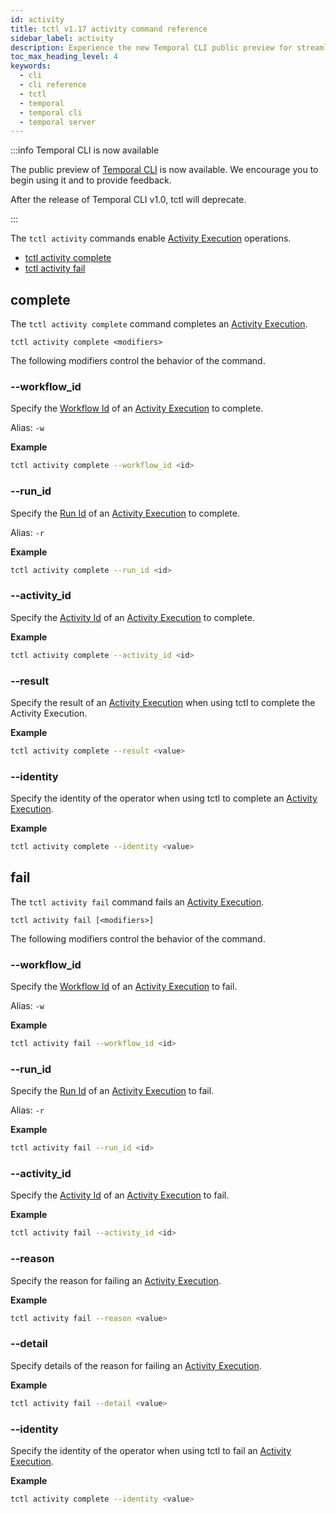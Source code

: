 ```yaml
---
id: activity
title: tctl v1.17 activity command reference
sidebar_label: activity
description: Experience the new Temporal CLI public preview for streamlined Workflow and Activity management. Utilize tctl commands like `complete` and `fail` with various modifiers for precise control.
toc_max_heading_level: 4
keywords:
  - cli
  - cli reference
  - tctl
  - temporal
  - temporal cli
  - temporal server
---
```


:::info Temporal CLI is now available

The public preview of [Temporal CLI](/cli) is now available.
We encourage you to begin using it and to provide feedback.

After the release of Temporal CLI v1.0, tctl will deprecate.

:::

The `tctl activity` commands enable [Activity Execution](/activities#activity-execution) operations.

- [tctl activity complete](#complete)
- [tctl activity fail](#fail)

## complete

The `tctl activity complete` command completes an [Activity Execution](/activities#activity-execution).

`tctl activity complete <modifiers>`

The following modifiers control the behavior of the command.

### --workflow_id

Specify the [Workflow Id](/workflows#workflow-id) of an [Activity Execution](/activities#activity-execution) to complete.

Alias: `-w`

**Example**

```bash
tctl activity complete --workflow_id <id>
```

### --run_id

Specify the [Run Id](/workflows#run-id) of an [Activity Execution](/activities#activity-execution) to complete.

Alias: `-r`

**Example**

```bash
tctl activity complete --run_id <id>
```

### --activity_id

Specify the [Activity Id](/activities#activity-id) of an [Activity Execution](/activities#activity-execution) to complete.

**Example**

```bash
tctl activity complete --activity_id <id>
```

### --result

Specify the result of an [Activity Execution](/activities#activity-execution) when using tctl to complete the Activity Execution.

**Example**

```bash
tctl activity complete --result <value>
```

### --identity

Specify the identity of the operator when using tctl to complete an [Activity Execution](/activities#activity-execution).

**Example**

```bash
tctl activity complete --identity <value>
```

## fail

The `tctl activity fail` command fails an [Activity Execution](/activities#activity-execution).

`tctl activity fail [<modifiers>]`

The following modifiers control the behavior of the command.

### --workflow_id

Specify the [Workflow Id](/workflows#workflow-id) of an [Activity Execution](/activities#activity-execution) to fail.

Alias: `-w`

**Example**

```bash
tctl activity fail --workflow_id <id>
```

### --run_id

Specify the [Run Id](/workflows#run-id) of an [Activity Execution](/activities#activity-execution) to fail.

Alias: `-r`

**Example**

```bash
tctl activity fail --run_id <id>
```

### --activity_id

Specify the [Activity Id](/activities#activity-id) of an [Activity Execution](/activities#activity-execution) to fail.

**Example**

```bash
tctl activity fail --activity_id <id>
```

### --reason

Specify the reason for failing an [Activity Execution](/activities#activity-execution).

**Example**

```bash
tctl activity fail --reason <value>
```

### --detail

Specify details of the reason for failing an [Activity Execution](/activities#activity-execution).

**Example**

```bash
tctl activity fail --detail <value>
```

### --identity

Specify the identity of the operator when using tctl to fail an [Activity Execution](/activities#activity-execution).

**Example**

```bash
tctl activity complete --identity <value>
```
